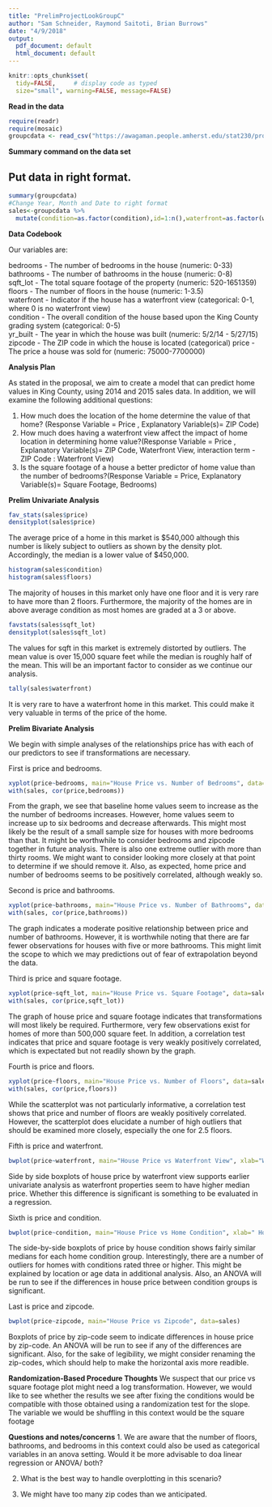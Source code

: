 ```yaml
---
title: "PrelimProjectLookGroupC"
author: "Sam Schneider, Raymond Saitoti, Brian Burrows"
date: "4/9/2018"
output:
  pdf_document: default
  html_document: default
---
```


```r
knitr::opts_chunk$set(
  tidy=FALSE,     # display code as typed
  size="small", warning=FALSE, message=FALSE)
```

**Read in the data**

```r
require(readr)
require(mosaic)
groupcdata <- read_csv("https://awagaman.people.amherst.edu/stat230/projectsS18/groupCdataS18.csv")

```

**Summary command on the data set**

## Put data in right format.
```r
summary(groupcdata)
#Change Year, Month and Date to right format
sales<-groupcdata %>% 
  mutate(condition=as.factor(condition),id=1:n(),waterfront=as.factor(waterfront),zipcode=as.factor(zipcode))
```

**Data Codebook**


Our variables are: 

bedrooms - The number of bedrooms in the house (numeric: 0-33)   
bathrooms - The number of bathrooms in the house (numeric: 0-8)   
sqft_lot - The total square footage of the property (numeric: 520-1651359)  
floors - The number of floors in the house (numeric: 1-3.5)  
waterfront - Indicator if the house has a waterfront view (categorical: 0-1, where 0 is no waterfront view)  
condition - The overall condition of the house based upon the King County grading system (categorical: 0-5)  
yr_built - The year in which the house was built (numeric: 5/2/14 - 5/27/15)
zipcode - The ZIP code in which the house is located (categorical)
price - The price a house was sold for (numeric: 75000-7700000)


**Analysis Plan**  

As stated in the proposal, we aim to create a model that can predict home values in King County, using 2014 and 2015 sales data. In addition, we will examine the following additional questions:

1. How much does the location of the home determine the value of that home? (Response Variable = Price , Explanatory Variable(s)= ZIP Code)
2. How much does having a waterfront view affect the impact of home location in determining home value?(Response Variable = Price , Explanatory Variable(s)= ZIP Code, Waterfront View, interaction term - ZIP Code : Waterfront View)
3. Is the square footage of a house a better predictor of home value than the number of bedrooms?(Response Variable = Price, Explanatory Variable(s)= Square Footage, Bedrooms)

**Prelim Univariate Analysis**

```r
fav_stats(sales$price)
densityplot(sales$price)
```

The average price of a home in this market is $540,000 although this number is likely subject to outliers as shown by the density plot. Accordingly, the median is a lower value of $450,000.

```r
histogram(sales$condition)
histogram(sales$floors)
```

The majority of houses in this market only have one floor and it is very rare to have more than 2 floors. Furthermore, the majority of the homes are in above average condition as most homes are graded at a 3 or above. 

```r
favstats(sales$sqft_lot)
densityplot(sales$sqft_lot)
```

The values for sqft in this market is extremely distorted by outliers. The mean value is over 15,000 square feet while the median is roughly half of the mean. This will be an important factor to consider as we continue our analysis.

```r
tally(sales$waterfront)
```
It is very rare to have a waterfront home in this market. This could make it very valuable in terms of the price of the home.

**Prelim Bivariate Analysis**

We begin with simple analyses of the relationships price has with each of our predictors to see if transformations are necessary.


First is price and bedrooms.

```r
xyplot(price~bedrooms, main="House Price vs. Number of Bedrooms", data=sales)
with(sales, cor(price,bedrooms))
```
From the graph, we see that baseline home values seem to increase as the the number of bedrooms increases. However, home values seem to increase up to six bedrooms and decrease afterwards. This might most likely be the result of a small sample size for houses with more bedrooms than that. It might be worthwhile to consider bedrooms and zipcode together in future analysis. There is also one extreme outlier with more than thirty rooms. We might want to consider looking more closely at that point to determine if we should remove it. Also, as expected, home price and number of bedrooms seems to be positively correlated, although weakly so. 

Second is price and bathrooms.

```r
xyplot(price~bathrooms, main="House Price vs. Number of Bathrooms", data=sales)
with(sales, cor(price,bathrooms))
```

The graph indicates a moderate positive relationship between price and number of bathrooms. However, it is worthwhile noting that there are far fewer observations for houses with five or more bathrooms. This might limit the scope to which we may predictions out of fear of extrapolation beyond the data.

Third is price and square footage.

```r
xyplot(price~sqft_lot, main="House Price vs. Square Footage", data=sales)
with(sales, cor(price,sqft_lot))
```

The graph of house price and square footage indicates that transformations will most likely be required. Furthermore, very few observations exist for homes of more than 500,000 square feet. In addition, a correlation test indicates that price and square footage is very weakly positively correlated, which is expectated but not readily shown by the graph. 

Fourth is price and floors.

```r
xyplot(price~floors, main="House Price vs. Number of Floors", data=sales)
with(sales, cor(price,floors))
```

While the scatterplot was not particularly informative, a correlation test shows that price and number of floors are weakly positively correlated. However, the scatterplot does elucidate a number of high outliers that should be examined more closely, especially the one for 2.5 floors.

Fifth is price and waterfront.

```r
bwplot(price~waterfront, main="House Price vs Waterfront View", xlab="Waterfront View", data=sales)
```

Side by side boxplots of house price by waterfront view supports earlier univariate analysis as waterfront properties seem to have higher median price. Whether this difference is significant is something to be evaluated in a regression.

Sixth is price and condition.

```r
bwplot(price~condition, main="House Price vs Home Condition", xlab=" Home Condition", data=sales)
```

The side-by-side boxplots of price by house condition shows fairly similar medians for each home condition group. Interestingly, there are a number of outliers for homes with conditions rated three or higher. This might be explained by location or age data in additional analysis. Also, an ANOVA will be run to see if the differences in house price between condition groups is significant.


Last is price and zipcode.

```r
bwplot(price~zipcode, main="House Price vs Zipcode", data=sales)
```


Boxplots of price by zip-code seem to indicate differences in house price by zip-code. An ANOVA will be run to see if any of the differences are significant. Also, for the sake of legibility, we might consider renaming the zip-codes, which should help to make the horizontal axis more readible.

**Randomization-Based Procedure Thoughts**
We suspect that our price vs square footage plot might need a log transformation. However, we would like to see whether the results we see after fixing the conditions would be compatible with those obtained using a randomization test for the slope. The variable we would be shuffling in this context would be the square footage


**Questions and notes/concerns**
1. We are aware that the number of floors, bathrooms, and bedrooms in this context could also be used as categorical variables in an anova setting. Would it be more advisable to doa linear regression or ANOVA/ both?

2. What is the best way to handle overplotting in this scenario?

3. We might have too many zip codes than we anticipated.

